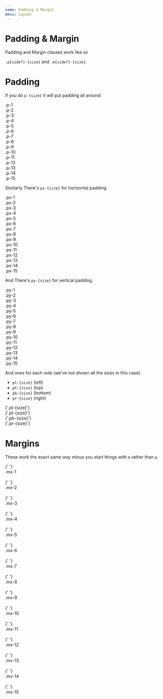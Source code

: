 ```yaml
---
name: Padding & Margin
menu: Layout
---
```



# Padding & Margin

Padding and Margin classes work like so

`.p{side?}-{size}` and `.m{side?}-{size}`

# Padding

If you do `p-{size}` it will put padding all around:

<Playground>
  <div class="p-1 bg-mystic m-4 inline-block">.p-1</div>
  <div class="p-2 bg-mystic m-4 inline-block">.p-2</div>
  <div class="p-3 bg-mystic m-4 inline-block">.p-3</div>
  <div class="p-4 bg-mystic m-4 inline-block">.p-4</div>
  <div class="p-5 bg-mystic m-4 inline-block">.p-5</div>
  <div class="p-6 bg-mystic m-4 inline-block">.p-6</div>
  <div class="p-7 bg-mystic m-4 inline-block">.p-7</div>
  <div class="p-8 bg-mystic m-4 inline-block">.p-8</div>
  <div class="p-9 bg-mystic m-4 inline-block">.p-9</div>
  <div class="p-10 bg-mystic m-4 inline-block">.p-10</div>
  <div class="p-11 bg-mystic m-4 inline-block">.p-11</div>
  <div class="p-12 bg-mystic m-4 inline-block">.p-12</div>
  <div class="p-13 bg-mystic m-4 inline-block">.p-13</div>
  <div class="p-14 bg-mystic m-4 inline-block">.p-14</div>
  <div class="p-15 bg-mystic m-4 inline-block">.p-15</div>
</Playground>

Similarly There's `px-{size}` for horizontal padding.

<Playground>
  <div class="flex flex-col items-center">
    <div class="px-1 bg-mystic m-1">.px-1</div>
    <div class="px-2 bg-mystic m-1">.px-2</div>
    <div class="px-3 bg-mystic m-1">.px-3</div>
    <div class="px-4 bg-mystic m-1">.px-4</div>
    <div class="px-5 bg-mystic m-1">.px-5</div>
    <div class="px-6 bg-mystic m-1">.px-6</div>
    <div class="px-7 bg-mystic m-1">.px-7</div>
    <div class="px-8 bg-mystic m-1">.px-8</div>
    <div class="px-9 bg-mystic m-1">.px-9</div>
    <div class="px-10 bg-mystic m-1">.px-10</div>
    <div class="px-11 bg-mystic m-1">.px-11</div>
    <div class="px-12 bg-mystic m-1">.px-12</div>
    <div class="px-13 bg-mystic m-1">.px-13</div>
    <div class="px-14 bg-mystic m-1">.px-14</div>
    <div class="px-15 bg-mystic m-1">.px-15</div>
  </div>
</Playground>

And There's `py-{size}` for vertical padding.

<Playground>
  <div class="py-1 bg-mystic m-1 inline-block">.py-1</div>
  <div class="py-2 bg-mystic m-1 inline-block">.py-2</div>
  <div class="py-3 bg-mystic m-1 inline-block">.py-3</div>
  <div class="py-4 bg-mystic m-1 inline-block">.py-4</div>
  <div class="py-5 bg-mystic m-1 inline-block">.py-5</div>
  <div class="py-6 bg-mystic m-1 inline-block">.py-6</div>
  <div class="py-7 bg-mystic m-1 inline-block">.py-7</div>
  <div class="py-8 bg-mystic m-1 inline-block">.py-8</div>
  <div class="py-9 bg-mystic m-1 inline-block">.py-9</div>
  <div class="py-10 bg-mystic m-1 inline-block">.py-10</div>
  <div class="py-11 bg-mystic m-1 inline-block">.py-11</div>
  <div class="py-12 bg-mystic m-1 inline-block">.py-12</div>
  <div class="py-13 bg-mystic m-1 inline-block">.py-13</div>
  <div class="py-14 bg-mystic m-1 inline-block">.py-14</div>
  <div class="py-15 bg-mystic m-1 inline-block">.py-15</div>
</Playground>

And ones for each side (we've not shown all the sizes in this case).

- `pl-{size}` (left)
- `pt-{size}` (top)
- `pb-{size}` (bottom)
- `pr-{size}` (right)

<Playground>
  <div class="pl-10 bg-mystic m-1 inline-block">{'.pl-{size}'}</div>
  <div class="pt-10 bg-mystic m-1 inline-block">{'.pt-{size}'}</div>
  <div class="pb-10 bg-mystic m-1 inline-block">{'.pb-{size}'}</div>
  <div class="pr-10 bg-mystic m-1 inline-block">{'.pr-{size}'}</div>
</Playground>

# Margins

These work the exact same way minus you start things with `m` rather than `p`.

<div class="flex flex-col items-center">
  <div class="border border-iron mb-1 inline-block">
    {' '}
    <div class="p-3 mx-1 bg-mystic">.mx-1</div>
  </div>
  <br />
  <div class="border border-iron mb-1 inline-block">
    {' '}
    <div class="p-3 mx-2 bg-mystic">.mx-2</div>
  </div>
  <br />
  <div class="border border-iron mb-1 inline-block">
    {' '}
    <div class="p-3 mx-3 bg-mystic">.mx-3</div>
  </div>
  <br />
  <div class="border border-iron mb-1 inline-block">
    {' '}
    <div class="p-3 mx-4 bg-mystic">.mx-4</div>
  </div>
  <br />
  <div class="border border-iron mb-1 inline-block">
    {' '}
    <div class="p-3 mx-5 bg-mystic">.mx-5</div>
  </div>
  <br />
  <div class="border border-iron mb-1 inline-block">
    {' '}
    <div class="p-3 mx-6 bg-mystic">.mx-6</div>
  </div>
  <br />
  <div class="border border-iron mb-1 inline-block">
    {' '}
    <div class="p-3 mx-7 bg-mystic">.mx-7</div>
  </div>
  <br />
  <div class="border border-iron mb-1 inline-block">
    {' '}
    <div class="p-3 mx-8 bg-mystic">.mx-8</div>
  </div>
  <br />
  <div class="border border-iron mb-1 inline-block">
    {' '}
    <div class="p-3 mx-9 bg-mystic">.mx-9</div>
  </div>
  <br />
  <div class="border border-iron mb-1 inline-block">
    {' '}
    <div class="p-3 mx-10 bg-mystic">.mx-10</div>
  </div>
  <br />
  <div class="border border-iron mb-1 inline-block">
    {' '}
    <div class="p-3 mx-11 bg-mystic">.mx-11</div>
  </div>
  <br />
  <div class="border border-iron mb-1 inline-block">
    {' '}
    <div class="p-3 mx-12 bg-mystic">.mx-12</div>
  </div>
  <br />
  <div class="border border-iron mb-1 inline-block">
    {' '}
    <div class="p-3 mx-13 bg-mystic">.mx-13</div>
  </div>
  <br />
  <div class="border border-iron mb-1 inline-block">
    {' '}
    <div class="p-3 mx-14 bg-mystic">.mx-14</div>
  </div>
  <br />
  <div class="border border-iron mb-1 inline-block">
    {' '}
    <div class="p-3 mx-15 bg-mystic">.mx-15</div>
  </div>
  <br />
</div>
